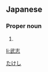 ==Japanese==
{{ja-kanjitab|武|志}}

===Proper noun===
{{ja-pos|proper|たけし}}

# {{given name|male|lang=ja|sort=たけし}}

[[Category:Japanese male given names|たけし]]

[[li:武志]]